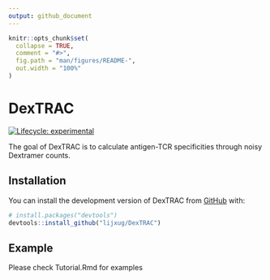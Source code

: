 ```yaml
---
output: github_document
---
```


<!-- README.md is generated from README.Rmd. Please edit that file -->

```r
knitr::opts_chunk$set(
  collapse = TRUE,
  comment = "#>",
  fig.path = "man/figures/README-",
  out.width = "100%"
)
```

# DexTRAC

<!-- badges: start -->
[![Lifecycle: experimental](https://img.shields.io/badge/lifecycle-experimental-orange.svg)](https://lifecycle.r-lib.org/articles/stages.html#experimental)
<!-- badges: end -->

The goal of DexTRAC is to calculate antigen-TCR specificities through noisy Dextramer counts.

## Installation

You can install the development version of DexTRAC from [GitHub](https://github.com/) with:

``` r
# install.packages("devtools")
devtools::install_github("lijxug/DexTRAC")
```

## Example

Please check Tutorial.Rmd for examples
